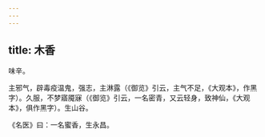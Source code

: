 ```yaml
---
---
---
```

title: 木香
---



味辛。

主邪气，辟毒疫温鬼，强志，主淋露（《御览》引云，主气不足，《大观本》，作黑字）。久服，不梦寤魇寐（《御览》引云，一名密青，又云轻身，致神仙，《大观本》，俱作黑字）。生山谷。

《名医》曰：一名蜜香，生永昌。